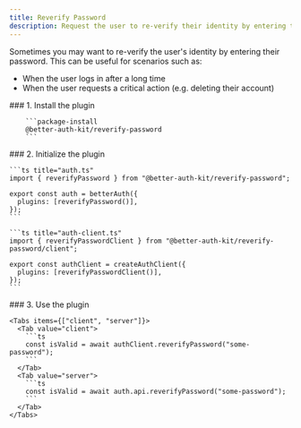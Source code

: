 ```yaml
---
title: Reverify Password
description: Request the user to re-verify their identity by entering their password for revalidation.
---
```


<GithubButton url="https://github.com/ping-maxwell/better-auth-kit/tree/main/packages/plugins/reverify-password" />
<NpmButton url="https://www.npmjs.com/package/@better-auth-kit/reverify-password" />

Sometimes you may want to re-verify the user's identity by entering their password. This can be useful for scenarios such as:

- When the user logs in after a long time
- When the user requests a critical action (e.g. deleting their account)

<Steps>
  <Step>
        ### 1. Install the plugin

        ```package-install
        @better-auth-kit/reverify-password
        ```
  </Step>

  <Step>
    ### 2. Initialize the plugin

    ```ts title="auth.ts"
    import { reverifyPassword } from "@better-auth-kit/reverify-password";

    export const auth = betterAuth({
      plugins: [reverifyPassword()],
    });
    ```

    ```ts title="auth-client.ts"
    import { reverifyPasswordClient } from "@better-auth-kit/reverify-password/client";

    export const authClient = createAuthClient({
      plugins: [reverifyPasswordClient()],
    });
    ```
  </Step>
  <Step>
    ### 3. Use the plugin

    <Tabs items={["client", "server"]}>
      <Tab value="client">
        ```ts
        const isValid = await authClient.reverifyPassword("some-password");
        ```
      </Tab>
      <Tab value="server">
        ```ts
        const isValid = await auth.api.reverifyPassword("some-password");
        ```
      </Tab>
    </Tabs>
  </Step>
</Steps>
